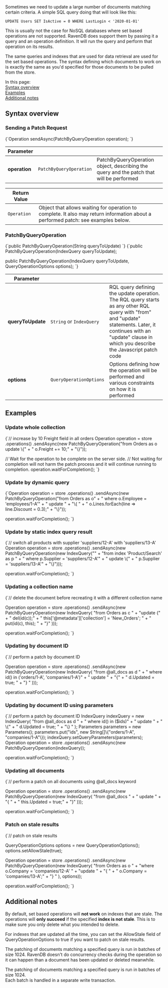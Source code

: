 
<Admonition type="note" title="">
Sometimes we need to update a large number of documents matching certain criteria. A simple SQL query doing that will look like this:

`UPDATE Users SET IsActive = 0 WHERE LastLogin < '2020-01-01'`   

This is usually not the case for NoSQL databases where set based operations are not supported. RavenDB does support them by passing it a query and an operation definition. It will run the query and perform that operation on its results.

The same queries and indexes that are used for data retrieval are used for the set based operations. The syntax defining which documents to work on is exactly the same as you'd specified for those documents to be pulled from the store.

In this page:  
[Syntax overview](../../../client-api/operations/patching/set-based.mdx#syntax-overview)  
[Examples](../../../client-api/operations/patching/set-based.mdx#examples)  
[Additional notes](../../../client-api/operations/patching/set-based.mdx#additional-notes)  
</Admonition>


## Syntax overview

### Sending a Patch Request

<TabItem value="sendingSetBasedPatchRequest" label="sendingSetBasedPatchRequest">
<CodeBlock language="java">
{`Operation sendAsync(PatchByQueryOperation operation);
`}
</CodeBlock>
</TabItem>

| Parameter | | |
| ------------- | ------------- | ----- |
| **operation** | `PatchByQueryOperation` | PatchByQueryOperation object, describing the query and the patch that will be performed |

| Return Value | |
| ------------- | ----- |
| `Operation` | Object that allows waiting for operation to complete. It also may return information about a performed patch: see examples below. |

### PatchByQueryOperation

<TabItem value="patchBeQueryOperationCtor1" label="patchBeQueryOperationCtor1">
<CodeBlock language="java">
{`public PatchByQueryOperation(String queryToUpdate)
`}
</CodeBlock>
</TabItem>

<TabItem value="patchBeQueryOperationCtor2" label="patchBeQueryOperationCtor2">
<CodeBlock language="java">
{`public PatchByQueryOperation(IndexQuery queryToUpdate);

public PatchByQueryOperation(IndexQuery queryToUpdate, QueryOperationOptions options);
`}
</CodeBlock>
</TabItem>

| Parameter | | |
| ------------- | ------------- | ----- |
| **queryToUpdate** | `String` or `IndexQuery` | RQL query defining the update operation. The RQL query starts as any other RQL query with "from" and "update" statements. Later, it continues with an "update" clause in which you describe the Javascript patch code
| **options** | `QueryOperationOptions` | Options defining how the operation will be performed and various constraints on how it is performed



## Examples

### Update whole collection
<TabItem value="update_value_in_whole_collection" label="update_value_in_whole_collection">
<CodeBlock language="java">
{`// increase by 10 Freight field in all orders
Operation operation = store
    .operations()
    .sendAsync(new PatchByQueryOperation("from Orders as o update  \{" +
        "   o.Freight += 10;" +
        "\}"));

// Wait for the operation to be complete on the server side.
// Not waiting for completion will not harm the patch process and it will continue running to completion.
operation.waitForCompletion();
`}
</CodeBlock>
</TabItem>

### Update by dynamic query
<TabItem value="update-value-by-dynamic-query" label="update-value-by-dynamic-query">
<CodeBlock language="java">
{`Operation operation = store
    .operations()
    .sendAsync(new PatchByQueryOperation("from Orders as o" +
        " where o.Employee = 'employees/1-A'" +
        " update " +
        "\{ " +
        "  o.Lines.forEach(line => line.Discount = 0.3);" +
        "\}"));

operation.waitForCompletion();
`}
</CodeBlock>
</TabItem>

### Update by static index query result
<TabItem value="update-value-by-index-query" label="update-value-by-index-query">
<CodeBlock language="java">
{`// switch all products with supplier 'suppliers/12-A' with 'suppliers/13-A'
Operation operation = store
    .operations()
    .sendAsync(new PatchByQueryOperation(new IndexQuery("" +
        "from index 'Product/Search' as p " +
        " where p.Supplier = 'suppliers/12-A'" +
        " update \{" +
        "  p.Supplier = 'suppliers/13-A'" +
        "\}")));


operation.waitForCompletion();
`}
</CodeBlock>
</TabItem>

### Updating a collection name
<TabItem value="change-collection-name" label="change-collection-name">
<CodeBlock language="java">
{`// delete the document before recreating it with a different collection name

Operation operation = store
    .operations()
    .sendAsync(new PatchByQueryOperation(new IndexQuery(
        "from Orders as c " +
            "update \{" +
            " del(id(c));" +
            " this['@metadata']['collection'] = 'New_Orders'; " +
            " put(id(c), this); " +
            "\}"
    )));

operation.waitForCompletion();
`}
</CodeBlock>
</TabItem>

### Updating by document ID
<TabItem value="patch-by-id" label="patch-by-id">
<CodeBlock language="java">
{`// perform a patch by document ID

Operation operation = store
    .operations()
    .sendAsync(new PatchByQueryOperation(new IndexQuery(
        "from @all_docs as d " +
            " where id() in ('orders/1-A', 'companies/1-A')" +
            " update " +
            "\{" +
            "  d.Updated = true; " +
            "\} "
    )));

operation.waitForCompletion();
`}
</CodeBlock>
</TabItem>

### Updating by document ID using parameters
<TabItem value="patch-by-id-using-parameters" label="patch-by-id-using-parameters">
<CodeBlock language="java">
{`// perform a patch by document ID
IndexQuery indexQuery = new IndexQuery(
    "from @all_docs as d " +
        " where id() in ($ids)" +
        " update " +
        " \{" +
        "    d.Updated = true; " +
        "\} "
);
Parameters parameters = new Parameters();
parameters.put("ids", new String[]\{"orders/1-A", "companies/1-A"\});
indexQuery.setQueryParameters(parameters);
Operation operation = store
    .operations()
    .sendAsync(new PatchByQueryOperation(indexQuery));

operation.waitForCompletion();
`}
</CodeBlock>
</TabItem>

### Updating all documents
<TabItem value="change-all-documents" label="change-all-documents">
<CodeBlock language="java">
{`// perform a patch on all documents using @all_docs keyword

Operation operation = store
    .operations()
    .sendAsync(new PatchByQueryOperation(new IndexQuery(
        "from @all_docs " +
            " update " +
            "\{ " +
            "  this.Updated = true;" +
            "\}"
    )));

operation.waitForCompletion();
`}
</CodeBlock>
</TabItem>

### Patch on stale results
<TabItem value="update-on-stale-results" label="update-on-stale-results">
<CodeBlock language="java">
{`// patch on stale results

QueryOperationOptions options = new QueryOperationOptions();
options.setAllowStale(true);

Operation operation = store
    .operations()
    .sendAsync(new PatchByQueryOperation(new IndexQuery(
        "from Orders as o " +
            "where o.Company = 'companies/12-A' " +
            "update " +
            "\{ " +
            "    o.Company = 'companies/13-A';" +
            "\} "
    ), options));


operation.waitForCompletion();
`}
</CodeBlock>
</TabItem>



## Additional notes

<Admonition type="note" title="Safe By Default" id="safe-by-default" href="#safe-by-default">

By default, set based operations will **not work** on indexes that are stale. The operations will **only succeed** if the specified **index is not stale**. This is to make sure you only delete what you intended to delete. 

For indexes that are updated all the time, you can set the AllowStale field of QueryOperationOptions to true if you want to patch on stale results. 

</Admonition>

<Admonition type="warning" title="Patching and Concurrency" id="patching-and-concurrency" href="#patching-and-concurrency"> 

The patching of documents matching a specified query is run in batches of size 1024. RavenDB doesn't do concurrency checks during the operation so it can happen than a document has been updated or deleted meanwhile.

</Admonition>

<Admonition type="warning" title="Patching and Transaction" id="patching-and-transaction" href="#patching-and-transaction">

The patching of documents matching a specified query is run in batches of size 1024.  
Each batch is handled in a separate write transaction.

</Admonition>




